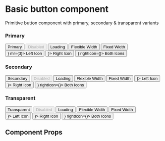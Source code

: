 
<Meta title="Components/Button" component={Button} />

# Basic button component

Primitive button component with primary, secondary & transparent variants

### Primary

<Preview withToolbar>
  <Story name="primary">
    <Box>
      <Flex mb={3}>
        <Button variant="primary" mr={3}>
          Primary
        </Button>
        <Button variant="primary" mr={3} disabled>
          Disabled
        </Button>
        <Button variant="primary" isLoading>
          Loading
        </Button>
      </Flex>
      <Flex mb={3}>
        <Button variant="primary" mr={3}>
          Flexible Width
        </Button>
        <Button variant="primary" width={200}>
          Fixed Width
        </Button>
      </Flex>
      <Flex mb={3}>
        <Button
          variant="primary"
          leftIcon={<Icons.Visibility aria-hidden />}
          mr={3}>
          Left Icon
        </Button>
        <Button
          variant="primary"
          mr={3}
          rightIcon={<Icons.Visibility aria-hidden />}>
          Right Icon
        </Button>
        <Button
          variant="primary"
          leftIcon={<Icons.Info aria-hidden />}
          rightIcon={<Icons.Info aria-hidden />}>
          Both Icons
        </Button>
      </Flex>
    </Box>
  </Story>
</Preview>

### Secondary

<Preview withToolbar>
  <Story name="secondary">
    <Box>
      <Flex mb={3}>
        <Button mr={3}>Secondary</Button>
        <Button mr={3} disabled>
          Disabled
        </Button>
        <Button variant="secondary" isLoading>
          Loading
        </Button>
      </Flex>
      <Flex mb={3}>
        <Button variant="secondary" mr={3}>
          Flexible Width
        </Button>
        <Button variant="secondary" width={200}>
          Fixed Width
        </Button>
      </Flex>
      <Flex mb={3}>
        <Button
          variant="secondary"
          mr={3}
          leftIcon={<Icons.Visibility aria-hidden />}>
          Left Icon
        </Button>
        <Button
          variant="secondary"
          mr={3}
          rightIcon={<Icons.Search aria-hidden />}>
          Right Icon
        </Button>
        <Button
          variant="secondary"
          leftIcon={<Icons.Info aria-hidden />}
          rightIcon={<Icons.Info aria-hidden />}>
          Both Icons
        </Button>
      </Flex>
    </Box>
  </Story>
</Preview>

### Transparent

<Preview withToolbar>
  <Story name="transparent">
    <Box>
      <Flex mb={3}>
        <Button variant="transparent" mr={3}>
          Transparent
        </Button>
        <Button variant="transparent" mr={3} disabled>
          Disabled
        </Button>
        <Button variant="transparent" isLoading>
          Loading
        </Button>
      </Flex>
      <Flex mb={3}>
        <Button variant="transparent" mr={3}>
          Flexible Width
        </Button>
        <Button variant="transparent" width={200}>
          Fixed Width
        </Button>
      </Flex>
      <Flex mb={3}>
        <Button
          variant="transparent"
          mr={3}
          leftIcon={<Icons.Visibility aria-hidden />}>
          Left Icon
        </Button>
        <Button
          variant="transparent"
          mr={3}
          rightIcon={<Icons.Search aria-hidden />}>
          Right Icon
        </Button>
        <Button
          variant="transparent"
          leftIcon={<Icons.Info aria-hidden />}
          rightIcon={<Icons.Info aria-hidden />}>
          Both Icons
        </Button>
      </Flex>
    </Box>
  </Story>
</Preview>

## Component Props

<Props of={Button} />
